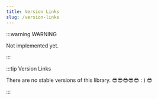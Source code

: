 ```yaml
---
title: Version Links
slug: /version-links
---
```



:::warning WARNING

Not implemented yet.

:::

:::tip Version Links

<Tabs>
	<TabItem value="stable" label="Stable 🍎">
		There are no stable versions of this library. 😎😎😎😎😎
	</TabItem>
	<TabItem value="beta" label="Beta 🍊">
		: )
	</TabItem>
	<TabItem value="experimental" label="Experimental 🍌">
		😎
	</TabItem>
</Tabs>

:::
